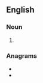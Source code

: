 ==English==

===Noun===
{{head|en|noun plural form}}

# {{plural of|cantle|lang=en}}

===Anagrams===
* {{l|en|lancets}}
* {{l|en|Stancel}}
